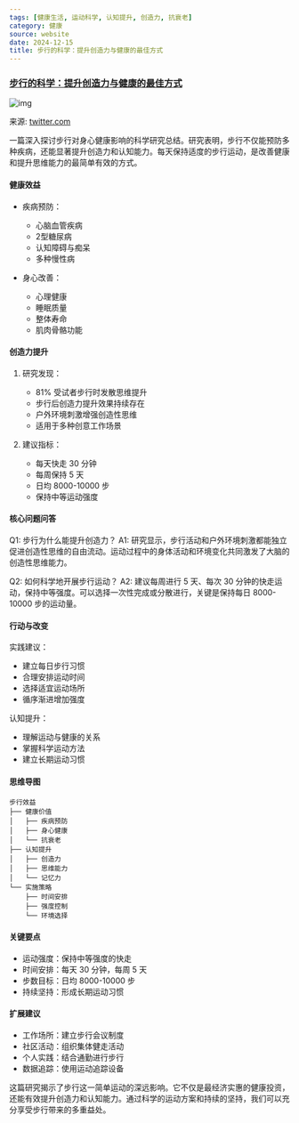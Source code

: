 ```yaml
---
tags: [健康生活, 运动科学, 认知提升, 创造力, 抗衰老]
category: 健康
source: website
date: 2024-12-15
title: 步行的科学：提升创造力与健康的最佳方式
---
```


### [步行的科学：提升创造力与健康的最佳方式](https://twitter-thread.com/t/1866874207180820602)

![img](https://img.mengpeng.tech/i/2024/12/14/675d5010ee1bc.webp)

来源: [twitter.com](https://twitter-thread.com/t/1866874207180820602)

一篇深入探讨步行对身心健康影响的科学研究总结。研究表明，步行不仅能预防多种疾病，还能显著提升创造力和认知能力。每天保持适度的步行运动，是改善健康和提升思维能力的最简单有效的方式。

#### 健康效益
- 疾病预防：
  - 心脑血管疾病
  - 2型糖尿病
  - 认知障碍与痴呆
  - 多种慢性病

- 身心改善：
  - 心理健康
  - 睡眠质量
  - 整体寿命
  - 肌肉骨骼功能

#### 创造力提升
1. 研究发现：
   - 81% 受试者步行时发散思维提升
   - 步行后创造力提升效果持续存在
   - 户外环境刺激增强创造性思维
   - 适用于多种创意工作场景

2. 建议指标：
   - 每天快走 30 分钟
   - 每周保持 5 天
   - 日均 8000-10000 步
   - 保持中等运动强度

#### 核心问题问答
Q1: 步行为什么能提升创造力？
A1: 研究显示，步行活动和户外环境刺激都能独立促进创造性思维的自由流动。运动过程中的身体活动和环境变化共同激发了大脑的创造性思维能力。

Q2: 如何科学地开展步行运动？
A2: 建议每周进行 5 天、每次 30 分钟的快走运动，保持中等强度。可以选择一次性完成或分散进行，关键是保持每日 8000-10000 步的运动量。

#### 行动与改变
实践建议：
- 建立每日步行习惯
- 合理安排运动时间
- 选择适宜运动场所
- 循序渐进增加强度

认知提升：
- 理解运动与健康的关系
- 掌握科学运动方法
- 建立长期运动习惯

#### 思维导图
```
步行效益
├── 健康价值
│   ├── 疾病预防
│   ├── 身心健康
│   └── 抗衰老
├── 认知提升
│   ├── 创造力
│   ├── 思维能力
│   └── 记忆力
└── 实施策略
    ├── 时间安排
    ├── 强度控制
    └── 环境选择
```

#### 关键要点
- 运动强度：保持中等强度的快走
- 时间安排：每天 30 分钟，每周 5 天
- 步数目标：日均 8000-10000 步
- 持续坚持：形成长期运动习惯

#### 扩展建议
- 工作场所：建立步行会议制度
- 社区活动：组织集体健走活动
- 个人实践：结合通勤进行步行
- 数据追踪：使用运动追踪设备

这篇研究揭示了步行这一简单运动的深远影响。它不仅是最经济实惠的健康投资，还能有效提升创造力和认知能力。通过科学的运动方案和持续的坚持，我们可以充分享受步行带来的多重益处。 
